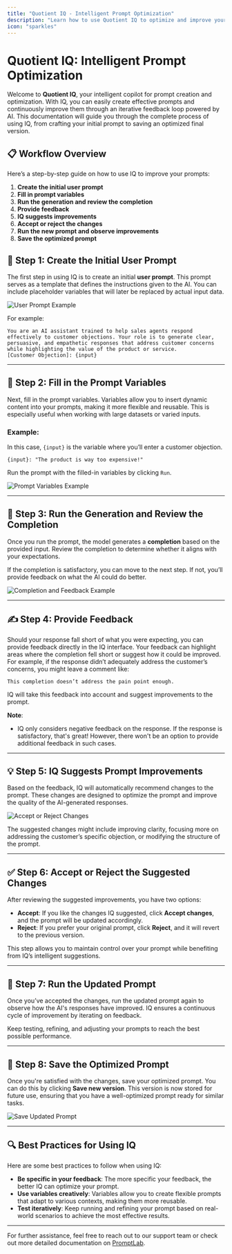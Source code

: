 ```yaml
---
title: "Quotient IQ - Intelligent Prompt Optimization"
description: "Learn how to use Quotient IQ to optimize and improve your prompts with intelligent feedback."
icon: "sparkles"
---
```



# Quotient IQ: Intelligent Prompt Optimization

Welcome to **Quotient IQ**, your intelligent copilot for prompt creation and optimization. With IQ, you can easily create effective prompts and continuously improve them through an iterative feedback loop powered by AI. This documentation will guide you through the complete process of using IQ, from crafting your initial prompt to saving an optimized final version.

## 📋 Workflow Overview

Here’s a step-by-step guide on how to use IQ to improve your prompts:

1. **Create the initial user prompt**
2. **Fill in prompt variables**
3. **Run the generation and review the completion**
4. **Provide feedback**
5. **IQ suggests improvements**
6. **Accept or reject the changes**
7. **Run the new prompt and observe improvements**
8. **Save the optimized prompt**

## 📝 Step 1: Create the Initial User Prompt

The first step in using IQ is to create an initial **user prompt**. This prompt serves as a template that defines the instructions given to the AI. You can include placeholder variables that will later be replaced by actual input data.

<Image src="../assets/iq/user-prompt.png" alt="User Prompt Example" />

For example:

```plaintext
You are an AI assistant trained to help sales agents respond effectively to customer objections. Your role is to generate clear, persuasive, and empathetic responses that address customer concerns while highlighting the value of the product or service.
[Customer Objection]: {input}
```

---

## 🔄 Step 2: Fill in the Prompt Variables

Next, fill in the prompt variables. Variables allow you to insert dynamic content into your prompts, making it more flexible and reusable. This is especially useful when working with large datasets or varied inputs.

### Example:
In this case, `{input}` is the variable where you’ll enter a customer objection.

```plaintext
{input}: "The product is way too expensive!"
```

Run the prompt with the filled-in variables by clicking `Run`.

<Image src="../assets/iq/prompt-variables.png" alt="Prompt Variables Example" />

---

## 🤖 Step 3: Run the Generation and Review the Completion

Once you run the prompt, the model generates a **completion** based on the provided input. Review the completion to determine whether it aligns with your expectations.

If the completion is satisfactory, you can move to the next step. If not, you’ll provide feedback on what the AI could do better.

<Image src="../assets/iq/completion-provide-feedback.png" alt="Completion and Feedback Example" />

---

## ✍️ Step 4: Provide Feedback

Should your response fall short of what you were expecting, you can provide feedback directly in the IQ interface. Your feedback can highlight areas where the completion fell short or suggest how it could be improved. For example, if the response didn’t adequately address the customer’s concerns, you might leave a comment like:

```plaintext
This completion doesn’t address the pain point enough.
```

IQ will take this feedback into account and suggest improvements to the prompt. 

**Note**:

- IQ only considers negative feedback on the response. If the response is satisfactory, that's great! However, there won't be an option to provide additional feedback in such cases.

---

## 💡 Step 5: IQ Suggests Prompt Improvements

Based on the feedback, IQ will automatically recommend changes to the prompt. These changes are designed to optimize the prompt and improve the quality of the AI-generated responses.

<Image src="../assets/iq/improve-prompt-accept-reject.png" alt="Accept or Reject Changes" />

The suggested changes might include improving clarity, focusing more on addressing the customer’s specific objection, or modifying the structure of the prompt.

---

## ✅ Step 6: Accept or Reject the Suggested Changes

After reviewing the suggested improvements, you have two options:

- **Accept**: If you like the changes IQ suggested, click **Accept changes**, and the prompt will be updated accordingly.
- **Reject**: If you prefer your original prompt, click **Reject**, and it will revert to the previous version.

This step allows you to maintain control over your prompt while benefiting from IQ’s intelligent suggestions.

---

## 🚀 Step 7: Run the Updated Prompt

Once you’ve accepted the changes, run the updated prompt again to observe how the AI's responses have improved. IQ ensures a continuous cycle of improvement by iterating on feedback.

Keep testing, refining, and adjusting your prompts to reach the best possible performance.

---

## 💾 Step 8: Save the Optimized Prompt

Once you're satisfied with the changes, save your optimized prompt. You can do this by clicking **Save new version**. This version is now stored for future use, ensuring that you have a well-optimized prompt ready for similar tasks.

<Image src="../assets/iq/save-updated-prompt.png" alt="Save Updated Prompt" />

---

## 🔍 Best Practices for Using IQ

Here are some best practices to follow when using IQ:

- **Be specific in your feedback**: The more specific your feedback, the better IQ can optimize your prompt.
- **Use variables creatively**: Variables allow you to create flexible prompts that adapt to various contexts, making them more reusable.
- **Test iteratively**: Keep running and refining your prompt based on real-world scenarios to achieve the most effective results.

---

For further assistance, feel free to reach out to our support team or check out more detailed documentation on [PromptLab](../promptlab/promptlab.mdx).



